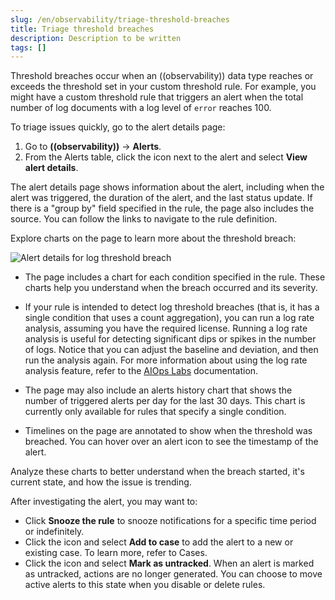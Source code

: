 ```yaml
---
slug: /en/observability/triage-threshold-breaches
title: Triage threshold breaches
description: Description to be written
tags: []
---
```


<div id="triage-threshold-breaches"></div>

Threshold breaches occur when an ((observability)) data type reaches or exceeds the threshold set in your <DocLink slug="/en/observability/custom-threshold-alert">custom threshold rule</DocLink>.
For example, you might have a custom threshold rule that triggers an alert when the total number of log documents with a log level of `error` reaches 100.

To triage issues quickly, go to the alert details page:

1. Go to **((observability))** → **Alerts**.
1. From the Alerts table, click the <DocIcon type="boxesHorizontal" title="horizontal boxes icon" /> icon next to the alert and select **View alert details**.

The alert details page shows information about the alert, including when the alert was triggered,
the duration of the alert, and the last status update.
If there is a "group by" field specified in the rule, the page also includes the source.
You can follow the links to navigate to the rule definition.

Explore charts on the page to learn more about the threshold breach:

![Alert details for log threshold breach](images/log-threshold-breach.png)

* The page includes a chart for each condition specified in the rule.
    These charts help you understand when the breach occurred and its severity.

* If your rule is intended to detect log threshold breaches
    (that is, it has a single condition that uses a count aggregation),
    you can run a log rate analysis, assuming you have the required license.
    Running a log rate analysis is useful for detecting significant dips or spikes in the number of logs.
    Notice that you can adjust the baseline and deviation, and then run the analysis again.
    For more information about using the log rate analysis feature,
    refer to the [AIOps Labs](((kibana-ref))/xpack-ml-aiops.html#log-rate-analysis) documentation.

* The page may also include an alerts history chart that shows the number of triggered alerts per day for the last 30 days.
    This chart is currently only available for rules that specify a single condition.

* Timelines on the page are annotated to show when the threshold was breached.
    You can hover over an alert icon to see the timestamp of the alert.

Analyze these charts to better understand when the breach started, it's current
state, and how the issue is trending.

After investigating the alert, you may want to:

* Click **Snooze the rule** to snooze notifications for a specific time period or indefinitely.
* Click the <DocIcon type="boxesVertical" title="stacked boxes icon" /> icon and select **Add to case** to add the alert to a new or existing case. To learn more, refer to <DocLink slug="/en/observability/create-cases">Cases</DocLink>.
* Click the <DocIcon type="boxesVertical" title="stacked boxes icon" /> icon and select **Mark as untracked**.
    When an alert is marked as untracked, actions are no longer generated.
    You can choose to move active alerts to this state when you disable or delete rules.

